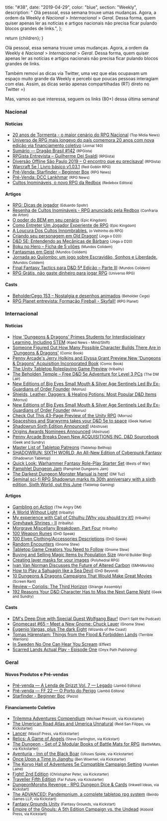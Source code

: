 
  title: "#38",
  date: "2019-04-29",
  color: "blue",
  section: "Weekly",
  description:
    "    Olá pessoal, essa semana trouxe umas mudanças. Agora, a ordem da Weekly é *Nacional* > *Internacional* > *Geral*. Dessa forma, quem quiser apenas ler as notícias e artigos nacionais não precisa ficar pulando blocos grandes de links.",
};

  return <InternalLayout meta={meta}>{children}</InternalLayout>;
}

Olá pessoal, essa semana trouxe umas mudanças. Agora, a ordem da Weekly é _Nacional_ > _Internacional_ > _Geral_. Dessa forma, quem quiser apenas ler as notícias e artigos nacionais não precisa ficar pulando blocos grandes de links.

Também removi as dicas via Twitter, uma vez que elas ocupavam um espaço muito grande da Weekly e percebi que poucas pessoas interagiam com elas. Assim, as dicas serão apenas compartilhadas (RT) direto no Twitter =)

Mas, vamos ao que interessa, seguem os links (80+) dessa última semana!

### Nacional

#### Notícias

- [20 anos de Tormenta - o maior cenário do RPG Nacional] <small>(Top Midia News)</small>
- [Universo de RPG mais longevo do país comemora 20 anos com nova edição via financiamento coletivo] <small>(Jornal 140)</small>
- [Sumário — Dragão Brasil #142] <small>(RPGista)</small>
- [RPGista Entrevista – Guilherme Dei Svaldi] <small>(RPGista)</small>
- [Diversão Offline São Paulo 2019 – O encontro que eu precisava!] <small>(RPGista)</small>
- [Warcraft 5e | Livro básico v1.03.1] <small>(Red Goblin RPG)</small>
- [Pré-Venda: Starfinder – Beginner Box] <small>(RPG News)</small>
- [Pré-Venda: DCC Lankhmar] <small>(RPG News)</small>
- [Cultos Inomináveis, o novo RPG da Redbox] <small>(Redebox Editora)</small>

#### Artigos

- [RPG: Dicas de jogador] <small>(Eduardo Spohr)</small>
- [Resenha de Cultos Inomináveis - RPG anunciado pela Redbox] <small>(Confraria de Arton)</small>
- [O poder do BEM em seu cenário] <small>(Epic Kingdom)</small>
- [Como Entreter Um Jogador Experiente de RPG] <small>(Epic Kingdom)</small>
- [A Loucura Dos Cultos Innombrables.] <small>(o Velhinho do RPG)</small>
- [Criando seu personagem em Old Dragon!] <small>(Joga o D20)</small>
- [D&D 5E: Entendendo as Mecânicas de Bárbaro] <small>(Joga o D20)</small>
- [Boku no Hero – Ficha de 5 vilões] <small>(Mundos Colidem)</small>
- [Fantasmas em Geist] <small>(Mundos Colidem)</small>
- [Jornada ao Quilombo: um jogo sobre Escravidão, Sonhos e Liberdade.] <small>(Mundos Colidem)</small>
- [Final Fantasy Tactics para D&D 5ª Edição – Parte III] <small>(Mundos Colidem)</small>
- [RPG Grátis, não gaste dinheiro para jogar RPG] <small>(Universo RPG)</small>

#### Casts

- [BeholderCego 153 – Nostalgia e desenhos animados] <small>(Beholder Cego)</small>
- [RPG Planet entrevista: Formação Fireball - Skyfall!] <small>(RPG Planet)</small>

### Internacional

#### Notícias

- [How 'Dungeons & Dragons' Primes Students for Interdisciplinary Learning, Including STEM] <small>(Kqed News - Mind/Shift)</small>
- [Someone Figured Out How Many Possible Character Builds There Are in 'Dungeons & Dragons'] <small>(Comic Book)</small>
- [Penny Arcade's Jerry Holkins and Elyssa Grant Preview New 'Dungeons & Dragons' Acquisition Incorporated Book] <small>(Comic Book)</small>
- [The Unity Tabletop Roleplaying Game Preview] <small>(tribality)</small>
- [The Beholden Temple – Free D&D 5e Adventure for Level 3 PCs] <small>(The DM Lair)</small>
- [New Editions of Big Eyes Small Mouth & Silver Age Sentinels Led By Ex-Guardians of Order Founder] <small>(Morrus)</small>
- [Shields, Leather, Daggers, & Healing Potions: Most Popular D&D Items] <small>(Morrus)</small>
- [New Editions of Big Eyes Small Mouth & Silver Age Sentinels Led By Ex-Guardians of Order Founder] <small>(Morrus)</small>
- [Check Out This 43-Page Preview of the Unity RPG] <small>(Morrus)</small>
- [Spaceships and Starwyrms takes your D&D 5e to space] <small>(Geek Native)</small>
- [Shadowrun Sixth Edition Announced!] <small>(Abstruse)</small>
- [Origins Awards Nominees Announced] <small>(Abstruse)</small>
- [Penny Arcade Breaks Down New ACQUISITIONS INC. D&D Sourcebook] <small>(Geek and Sundry)</small>
- [Master List of Tabletop Patreons] <small>(Tabletop Bellhop)</small>
- [SHADOWRUN: SIXTH WORLD, An All-New Edition of Cyberpunk Fantasy] <small>(Shadowrun Tabletop)</small>
- [Quick Look: Warhammer Fantasy Role-Play Starter Set] <small>(Bests of War)</small>
- [Pamphlet Dungeon Jam] <small>(Pamphlet Dungeons Jam)</small>
- [The Darkest Dungeon Monster Manual is here!] <small>(DM Tuz)</small>
- [Seminal sci-fi RPG Shadowrun marks its 30th anniversary with a sixth edition, Sixth World, out this June] <small>(Tabletop Gaming)</small>

#### Artigos

- [Gambling on Action] <small>(The Angry DM)</small>
- [A World Without Light] <small>(tribality)</small>
- [My experience with Call of Cthulhu (Why you should try it!)] <small>(tribality)</small>
- [Greyhawk Shrines - II] <small>(tribality)</small>
- [Morgrave Miscellany Breakdown, Part Four] <small>(tribality)</small>
- [100 Weapon Runes] <small>(DnD Speak)</small>
- [100 Elven Clothing/Accessories Descriptions] <small>(DnD Speak)</small>
- [Random Encounters] <small>(Gnome Stew)</small>
- [Tabletop Game Creators You Need to Follow] <small>(Gnome Stew)</small>
- [Buying and Selling Magic Items by Population Size] <small>(World Builder Blog)</small>
- [Creating layer masks for your images] <small>(Polyhedral RPG)</small>
- [Ivan Van Norman Discusses the Future of Altered Carbon] <small>(SMHWorlds)</small>
- [How to Play a Sahuagin like a Sea Devil] <small>(DnD Beyond)</small>
- [10 Dungeons & Dragons Campaigns That Would Make Great Movies] <small>(Screen Rant)</small>
- [Review – Coriolis: The Third Horizon] <small>(Strange Assembly)</small>
- [192 Reasons Your D&D Character Has to Miss the Next Game Night] <small>(Geek and Sundry)</small>

#### Casts

- [DM's Deep Dive with Special Guest Wolfgang Baur!] <small>(Don't Split the Podcast)</small>
- [Gnomecast #65 – Meet a New Gnome: Chuck Lauer] <small>(Gnome Stew)</small>
- [Eugenio Vargas, plus The dark Eight] <small>(Wizards of the Coast)</small>
- [Tomas Härenstam: Things from the Flood & Forbidden Lands] <small>(Terrible Warriors)</small>
- [In Sweden No One Can Hear You Scream] <small>(Effekt)</small>
- [Scarred Lands Actual Play - Episode One] <small>(Onyx Path Publishing)</small>

### Geral

#### Novos Produtos e Pré-vendas

- [Pré-venda — A Lenda de Drizzt Vol. 7 — Legado] <small>(Jambô Editora)</small>
- [Pré-venda — FF 22 — O Porto do Perigo] <small>(Jambô Editora)</small>
- [Starfinder - Beginner Boc] <small>(Paizo)</small>

#### Financiamento Coletivo

- [Trilemma Adventures Compendium] <small>(Michael Prescott, via Kickstarter)</small>
- [The Umerican Road Atlas and Umerica Unnatural] <small>(Reid San Filippo, via Kickstarter)</small>
- [Lancer] <small>(Massif Press, via Kickstarter)</small>
- [Relics: A Game of Angels] <small>(Steve Darlington, via Kickstart)</small>
- [The Dungeon - Set of 2 Modular Books of Battle Mats for RPG] <small>(BattleMats, via Kickstarter)</small>
- [Aventuria - Inn of the Black Boar] <small>(Ulisses Spiele, via Kickstarter)</small>
- [Once Upon a Time in Jianghu] <small>(Ben Woerner, via Kickstarter)</small>
- [The Koryo Hall of Adventures 5e Compatible Campaign Setting] <small>(Aurelien Laine)</small>
- [Fight! 2nd Edition] <small>(Christopher Peter, via Kickstarter)</small>
- [Traveller Fifth Edition] <small>(Far Future, via Kickstarter)</small>
- [DungeonMorphs Revenge - RPG Dungeon Dice & Cards] <small>(Inkwell Ideas, via Kickstart)</small>
- [The ADVANCED: Pandemonium, a complete tabletop rpg system] <small>(Beirdo Games LLP, via Kickstart)</small>
- [Fantasy Grounds Unity] <small>(Fantasy Grounds, via Kickstart)</small>
- [Empire of the Ghouls: A 5th Edition Campaign vs. the Undead] <small>(Kobold Press, via Kickstart)</small>

[20 anos de tormenta - o maior cenário do rpg nacional]: https://www.topmidianews.com.br/colunistas/post/20-anos-de-tormenta-o-maior-cenario-do-rpg-nacional/55398/
[universo de rpg mais longevo do país comemora 20 anos com nova edição via financiamento coletivo]: https://jornal140.com/2019/04/27/universo-de-rpg-mais-longevo-do-pais-comemora-20-anos-com-nova-edicao-via-financiamento-coletivo/
[sumário — dragão brasil #142]: https://rpgista.com.br/2019/04/30/sumario-dragao-brasil-142/
[rpgista entrevista – guilherme dei svaldi]: https://rpgista.com.br/2019/05/02/rpgista-entrevista-guilherme-dei-svaldi/
[diversão offline são paulo 2019 – o encontro que eu precisava!]: https://rpgista.com.br/2019/05/01/diversao-offline-sao-paulo-2019-o-encontro-que-eu-precisava/
[warcraft 5e | livro básico v1.03.1]: https://redgoblinrpg.com/2018/11/09/warcraft-5e-livro-basico/
[pré-venda: starfinder – beginner box]: https://newsrpg.wordpress.com/2019/05/02/pre-venda-starfinder-beginner-box/
[pré-venda: dcc lankhmar]: https://newsrpg.wordpress.com/2019/05/04/pre-venda-dcc-lankhmar/
[cultos inomináveis, o novo rpg da redbox]: https://redboxeditora.com.br/cultos-inominaveis/
[rpg: dicas de jogador]: https://medium.com/duduspohr/rpg-dicas-de-jogador-9be4216c05a7
[resenha de cultos inomináveis - rpg anunciado pela redbox]: https://confrariadearton.blogspot.com/2019/04/resenha-de-cultos-inominaveis-rpg.html
[o poder do bem em seu cenário]: https://epickingdom.wordpress.com/2019/04/30/o-poder-do-bem-em-seu-cenario/
[como entreter um jogador experiente de rpg]: https://epickingdom.wordpress.com/2019/05/02/como-entreter-um-jogador-experiente-de-rpg/
[a loucura dos cultos innombrables.]: https://ovelhinhodorpg.wordpress.com/2019/04/30/a-loucura-dos-cultos-innombrables/
[criando seu personagem em old dragon!]: https://jogaod20.blogspot.com/2019/05/criacao-ficha-olddragon.html
[d&d 5e: entendendo as mecânicas de bárbaro]: https://jogaod20.blogspot.com/2019/05/5e-mecanicas-barbaro.html
[boku no hero – ficha de 5 vilões]: https://www.mundoscolidem.com.br/boku-no-hero-academia-viloes-01/
[fantasmas em geist]: https://www.mundoscolidem.com.br/fantasmas-geist/
[jornada ao quilombo: um jogo sobre escravidão, sonhos e liberdade.]: https://www.mundoscolidem.com.br/jornada-ao-quilombo-pos-doff/
[final fantasy tactics para d&d 5ª edição – parte iii]: https://www.mundoscolidem.com.br/final-fantasy-tactics-para-5a-edicao-parte-iii/
[rpg grátis, não gaste dinheiro para jogar rpg]: https://universorpg.com/bau-do-mestre/noticias/rpg-gratis-nao-gaste-dinheiro-para-jogar-rpg/
[beholdercego 153 – nostalgia e desenhos animados]: http://podcast.beholdercego.com/beholdercego-153-nostalgia-e-desenhos-animados/
[rpg planet entrevista: formação fireball - skyfall!]: https://www.youtube.com/watch?v=0qVsYrb3kkI
[how 'dungeons & dragons' primes students for interdisciplinary learning, including stem]: https://www.kqed.org/mindshift/51790/how-dungeons-dragons-primes-students-for-interdisciplinary-learning-including-stem
[someone figured out how many possible character builds there are in 'dungeons & dragons']: https://comicbook.com/gaming/amp/2019/05/05/dungeons-and-dragons-number-of-character-options/
[penny arcade's jerry holkins and elyssa grant preview new 'dungeons & dragons' acquisition incorporated book]: https://comicbook.com/gaming/2019/05/01/dungeons-and-dragons-acquisitions-inc-book-interview/
[the unity tabletop roleplaying game preview]: https://www.tribality.com/2019/05/03/the-unity-tabletop-roleplaying-game-preview/
[the beholden temple – free d&d 5e adventure for level 3 pcs]: https://www.thedmlair.com/2019/05/04/the-beholden-temple-free-dd-5e-adventure-for-level-3-pcs/
[new editions of big eyes small mouth & silver age sentinels led by ex-guardians of order founder]: http://www.enworld.org/forum/content.php?6253-New-Editions-of-Big-Eyes-Small-Mouth-Silver-Age-Sentinels-Led-By-Ex-Guardians-of-Order-Founder&-Silver-Age-Sentinels-Led-By-Ex-Guardians-of-Order-Founder=
[shields, leather, daggers, & healing potions: most popular d&d items]: http://www.enworld.org/forum/content.php?6257-Shields-Leather-Daggers-Helloing-Potions-Most-Popular-D-D-Items&-Helloing-Potions-Most-Popular-D=&D-Items=
[new editions of big eyes small mouth & silver age sentinels led by ex-guardians of order founder]: http://www.enworld.org/forum/content.php?6253-New-Editions-of-Big-Eyes-Small-Mouth-Silver-Age-Sentinels-Led-By-Ex-Guardians-of-Order-Founder
[check out this 43-page preview of the unity rpg]: http://www.enworld.org/forum/content.php?6269-Check-Out-This-43-Page-Preview-of-the-Unity-RPG
[spaceships and starwyrms takes your d&d 5e to space]: https://www.geeknative.com/65485/spaceships-and-starwyrms-takes-your-dd-5e-to-space/
[shadowrun sixth edition announced!]: http://www.enworld.org/forum/content.php?6259-Shadowrun-6th-Edition-Announced
[origins awards nominees announced]: http://www.enworld.org/forum/content.php?6261-Origins-Awards-Nominees-Announced
[penny arcade breaks down new acquisitions inc. d&d sourcebook]: https://geekandsundry.com/penny-arcade-acquisitions-inc-dungeons-dragons/
[master list of tabletop patreons]: https://tabletopbellhop.com/master-list-of-tabletop-patreons/
[shadowrun: sixth world, an all-new edition of cyberpunk fantasy]: http://www.shadowruntabletop.com/2019/05/shadowrun-sixth-world-an-all-new-edition-of-cyberpunk-fantasy/
[quick look: warhammer fantasy role-play starter set]: https://www.beastsofwar.com/featured/quick-look-warhammer-fantasy-role-play-starter-set/
[pamphlet dungeon jam]: https://itch.io/jam/pamphletjam
[the darkest dungeon monster manual is here!]: https://dm-tuz.tumblr.com/post/184585646453/the-darkest-dungeon-monster-manual-is-here-after
[seminal sci-fi rpg shadowrun marks its 30th anniversary with a sixth edition, sixth world, out this june]: https://www.tabletopgaming.co.uk/board-games/news/seminal-sci-fi-rpg-shadowrun-marks-its-30th-anniversary-with-a-sixth
[gambling on action]: https://theangrygm.com/gambling-on-action/
[a world without light]: https://www.tribality.com/2019/04/29/a-world-without-light/
[my experience with call of cthulhu (why you should try it!)]: https://www.tribality.com/2019/04/30/my-experience-with-call-of-cthulhu-why-you-should-try-it/
[greyhawk shrines - ii]: https://www.tribality.com/2019/05/01/greyhawk-shrines-ii/
[morgrave miscellany breakdown, part four]: https://www.tribality.com/2019/05/01/morgrave-miscellany-breakdown-part-four/
[100 weapon runes]: http://dndspeak.com/2019/04/100-weapon-runes/
[100 elven clothing/accessories descriptions]: http://dndspeak.com/2019/05/elven-clothing-accessories-descriptions/
[random encounters]: https://gnomestew.com/randomer-encounters/
[tabletop game creators you need to follow]: https://gnomestew.com/tabletop-gaming-creators-you-need-to-follow/
[buying and selling magic items by population size]: https://worldbuilderblog.me/2019/05/02/buying-and-selling-magic-items-by-population-size/
[creating layer masks for your images]: http://polyhedralrpg.com/2019/05/04/creating-layer-masks-for-your-images/
[ivan van norman discusses the future of altered carbon]: http://www.enworld.org/forum/content.php?6202-Ivan-Van-Norman-Discusses-the-Future-of-Altered-Carbon
[how to play a sahuagin like a sea devil]: https://www.dndbeyond.com/posts/482-how-to-play-a-sahuagin-like-a-sea-devil
[10 dungeons & dragons campaigns that would make great movies]: https://screenrant.com/dungeons-and-dragons-campaigns-that-would-make-great-movies/
[review – coriolis: the third horizon]: https://www.strangeassembly.com/2019/review-coriolis-the-third-horizon
[192 reasons your d&d character has to miss the next game night]: https://geekandsundry.com/192-reasons-your-dd-character-has-to-miss-the-next-game-night/
[dm's deep dive with special guest wolfgang baur!]: https://www.youtube.com/watch?v=ALUCbhGPjiU
[gnomecast #65 – meet a new gnome: chuck lauer]: https://gnomestew.com/gnomecast-65-meet-a-new-gnome-chuck-lauer/
[eugenio vargas, plus the dark eight]: http://dnd.wizards.com/articles/features/dratalk_vargas
[tomas härenstam: things from the flood & forbidden lands]: https://www.terriblewarriors.com/episodes/forbidden-lands-tomas-interview
[in sweden no one can hear you scream]: https://effektpodcast.org/episodes/in-sweden-no-one-can-hear-you-scream
[scarred lands actual play - episode one]: https://www.youtube.com/watch?v=1xmU0HvT1Bw
[pré-venda — a lenda de drizzt vol. 7 — legado]: https://jamboeditora.com.br/produto/a-lenda-de-drizzt-vol-7-legado/
[pré-venda — ff 22 — o porto do perigo]: https://jamboeditora.com.br/produto/ff-22-o-porto-do-perigo/
[starfinder - beginner boc]: https://paizo.com/products/btq01wy7?Starfinder-Beginner-Box
[trilemma adventures compendium]: https://www.kickstarter.com/projects/trilemma/trilemma-adventures-compendium/
[the umerican road atlas and umerica unnatural]: https://www.kickstarter.com/projects/276689953/the-umerican-road-atlas-and-umerica-unnatural
[lancer]: https://www.kickstarter.com/projects/massifpress/lancer
[relics: a game of angels]: https://www.kickstarter.com/projects/stevedee/relics-a-game-of-angels
[the dungeon - set of 2 modular books of battle mats for rpg]: https://www.kickstarter.com/projects/gamingbooks/the-dungeon-set-of-2-modular-books-of-battle-mats
[aventuria - inn of the black boar]: https://www.kickstarter.com/projects/ulissesspiele/aventuria-inn-of-the-black-boar-0
[once upon a time in jianghu]: https://www.kickstarter.com/projects/381911690/once-upon-a-time-in-jianghu
[the koryo hall of adventures 5e compatible campaign setting]: https://www.kickstarter.com/projects/aurelienlaine/the-koryo-hall-of-adventures-5e-compatible-campaig
[fight! 2nd edition]: https://www.kickstarter.com/projects/1142833459/fight-2nd-edition
[traveller fifth edition]: https://www.kickstarter.com/projects/traveller5/traveller-fifth-edition
[dungeonmorphs revenge - rpg dungeon dice & cards]: https://www.kickstarter.com/projects/inkwellideas/dungeonmorphs-revenge-rpg-dungeon-dice-and-cards
[the advanced: pandemonium, a complete tabletop rpg system]: https://www.kickstarter.com/projects/1986683383/the-advanced-pandemonium-a-tactical-tabletop-rpg
[fantasy grounds unity]: https://www.kickstarter.com/projects/smiteworks/fantasy-grounds-unity
[empire of the ghouls: a 5th edition campaign vs. the undead]: https://www.kickstarter.com/projects/350683997/empire-of-the-ghouls-a-5th-edition-campaign-vs-the
